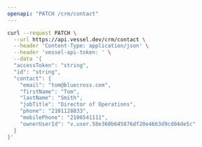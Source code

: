 ```yaml
---
openapi: "PATCH /crm/contact"
---
```


<RequestExample>

```bash Request
curl --request PATCH \
  --url https://api.vessel.dev/crm/contact \
  --header 'Content-Type: application/json' \
  --header 'vessel-api-token: ' \
  --data '{
  "accessToken": "string",
  "id": "string",
  "contact": {
    "email": "tom@bluecross.com",
    "firstName": "Tom",
    "lastName": "Smith",
    "jobTitle": "Director of Operations",
    "phone": "2101128833",
    "mobilePhone": "2106541111",
    "ownerUserId": "v.user.58e360b645876df20e4663d9cd04de5c"
  }
}'
```

</RequestExample>

